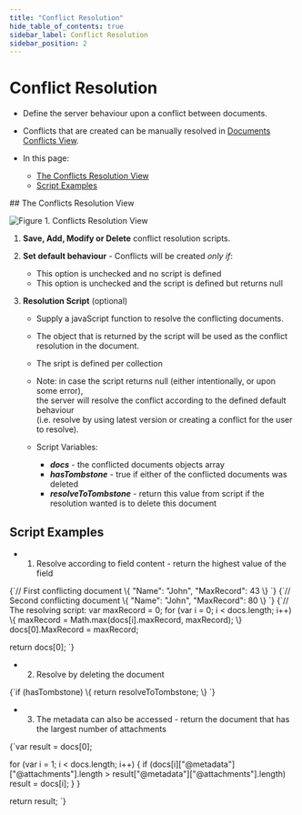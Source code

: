 ```yaml
---
title: "Conflict Resolution"
hide_table_of_contents: true
sidebar_label: Conflict Resolution
sidebar_position: 2
---
```



# Conflict Resolution
<Admonition type="note" title="">

* Define the server behaviour upon a conflict between documents.  

* Conflicts that are created can be manually resolved in [Documents Conflicts View](../../../studio/database/documents/conflicts-view.mdx).  

* In this page:  
  * [The Conflicts Resolution View](../../../studio/database/settings/conflict-resolution.mdx#the-conflicts-resolution-view)  
  * [Script Examples](../../../studio/database/settings/conflict-resolution.mdx#script-examples)  
</Admonition>
## The Conflicts Resolution View

![Figure 1. Conflicts Resolution View](./assets/conflict-resolution-view-1.png)

1. **Save, Add, Modify or Delete** conflict resolution scripts.  

2. **Set default behaviour**  -  Conflicts will be created _only if_:  
   * This option is unchecked and no script is defined  
   * This option is unchecked and the script is defined but returns null  

3. **Resolution Script** (optional)  
   * Supply a javaScript function to resolve the conflicting documents.  
   
   * The object that is returned by the script will be used as the conflict resolution in the document.  
   
   * The sript is defined per collection  
   
   * Note: in case the script returns null (either intentionally, or upon some error),  
           the server will resolve the conflict according to the defined default behaviour  
           (i.e. resolve by using latest version or creating a conflict for the user to resolve).  
   
   * Script Variables:  
     * ***docs*** - the conflicted documents objects array  
     * ***hasTombstone*** - true if either of the conflicted documents was deleted  
     * ***resolveToTombstone*** - return this value from script if the resolution wanted is to delete this document  



## Script Examples

<Admonition type="note" title="">

*  1. Resolve according to field content - return the highest value of the field  

<TabItem value="javascript" label="javascript">
<CodeBlock language="javascript">
{`// First conflicting document
\{
    "Name": "John",
    "MaxRecord": 43
\}
`}
</CodeBlock>
</TabItem>

<TabItem value="javascript" label="javascript">
<CodeBlock language="javascript">
{`// Second conflicting document
\{
    "Name": "John",
    "MaxRecord": 80
\}
`}
</CodeBlock>
</TabItem>

<TabItem value="javascript" label="javascript">
<CodeBlock language="javascript">
{`// The resolving script:
var maxRecord = 0;
for (var i = 0; i < docs.length; i++) \{
    maxRecord = Math.max(docs[i].maxRecord, maxRecord);
\}
docs[0].MaxRecord = maxRecord;

return docs[0];
`}
</CodeBlock>
</TabItem>
</Admonition>

<Admonition type="note" title="">

* 2. Resolve by deleting the document  

<TabItem value="javascript" label="javascript">
<CodeBlock language="javascript">
{`if (hasTombstone) \{
    return resolveToTombstone;
\}
`}
</CodeBlock>
</TabItem>
</Admonition>

<Admonition type="note" title="">

* 3. The metadata can also be accessed - return the document that has the largest number of attachments  

<TabItem value="javascript" label="javascript">
<CodeBlock language="javascript">
{`var result = docs[0];

for (var i = 1; i < docs.length; i++) \{
     if (docs[i]["@metadata"]["@attachments"].length > result["@metadata"]["@attachments"].length)
        result = docs[i];
    \}
\}

return result;
`}
</CodeBlock>
</TabItem>
</Admonition>


